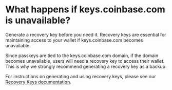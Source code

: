 
# What happens if keys.coinbase.com is unavailable?

<Callout type="warning">
  Generate a recovery key before you need it. Recovery keys are essential for maintaining access to your wallet if keys.coinbase.com becomes unavailable.
</Callout>

Since passkeys are tied to the keys.coinbase.com domain, if the domain becomes unavailable, users will need a recovery key to access their wallet. This is why we strongly recommend generating a recovery key as a backup.

For instructions on generating and using recovery keys, please see our [Recovery Keys documentation](/identity/smart-wallet/features/recovery-keys).
